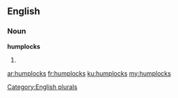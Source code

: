 ==English==

===Noun===
'''humplocks'''

# {{plural of|humplock}}

[[Category:English plurals]]

[[ar:humplocks]]
[[fr:humplocks]]
[[ku:humplocks]]
[[my:humplocks]]